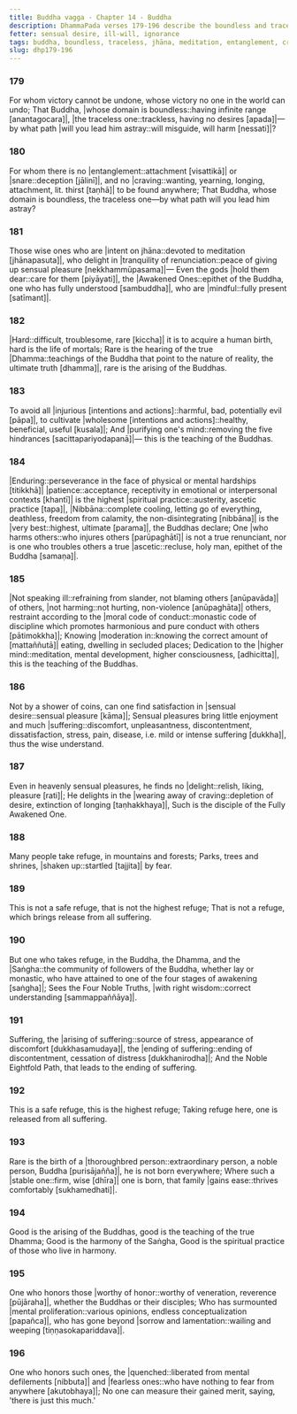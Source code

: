 ```yaml
---
title: Buddha vagga - Chapter 14 - Buddha
description: DhammaPada verses 179-196 describe the boundless and traceless nature of the Buddha, the teachings of all the Buddhas, rarity of a human birth, rarity of the arising of a Buddha, what is a safe refuge that leads to release from suffering, and the merit gained by ones who honor the Buddhas or their disciples.
fetter: sensual desire, ill-will, ignorance
tags: buddha, boundless, traceless, jhāna, meditation, entanglement, craving, jhāna, renunciation, tranquility, peace, sensual desire, human birth, mortal, dhamma, injury, harm, wholesome, purification, hindrances, endurance, patience, Nibbāna, ascetic, slander, restraint, moderation, seclusion, higher mind, sensual pleasure, delight, refuge, buddha, saṅgha, community, four noble truths, noble eightfold path, suffering, cessation, ending, mental proliferation, defilements, merit, spiritual practice, harmony
slug: dhp179-196
---
```


### 179

For whom victory cannot be undone,
whose victory no one in the world can undo;
That Buddha, \|whose domain is boundless::having infinite range [anantagocara]|,
\|the traceless one::trackless, having no desires [apada]|—by what path \|will you lead him astray::will misguide, will harm [nessati]|?

### 180

For whom there is no |entanglement::attachment [visattikā]| or |snare::deception [jālinī]|,
and no |craving::wanting, yearning, longing, attachment, lit. thirst [taṇhā]| to be found anywhere;
That Buddha, whose domain is boundless,
the traceless one—by what path will you lead him astray?

### 181

Those wise ones who are \|intent on jhāna::devoted to meditation [jhānapasuta]|,
who delight in \|tranquility of renunciation::peace of giving up sensual pleasure [nekkhammūpasama]|—
Even the gods \|hold them dear::care for them [piyāyati]|,
the \|Awakened Ones::epithet of the Buddha, one who has fully understood [sambuddha]|, who are |mindful::fully present [satīmant]|.

### 182

|Hard::difficult, troublesome, rare [kiccha]| it is to acquire a human birth,
hard is the life of mortals;
Rare is the hearing of the true |Dhamma::teachings of the Buddha that point to the nature of reality, the ultimate truth [dhamma]|,
rare is the arising of the Buddhas.

### 183

To avoid all \|injurious [intentions and actions]::harmful, bad, potentially evil [pāpa]|,
to cultivate \|wholesome [intentions and actions]::healthy, beneficial, useful [kusala]|;
And \|purifying one's mind::removing the five hindrances [sacittapariyodapanā]|—
this is the teaching of the Buddhas.

### 184

|Enduring::perseverance in the face of physical or mental hardships [titikkhā]| |patience::acceptance, receptivity in emotional or interpersonal contexts [khantī]| is the highest \|spiritual practice::austerity, ascetic practice [tapa]|,
|Nibbāna::complete cooling, letting go of everything, deathless, freedom from calamity, the non-disintegrating [nibbāna]| is the \|very best::highest, ultimate [parama]|, the Buddhas declare;
One \|who harms others::who injures others [parūpaghātī]| is not a true renunciant,
nor is one who troubles others a true |ascetic::recluse, holy man, epithet of the Buddha [samaṇa]|.

### 185

\|Not speaking ill::refraining from slander, not blaming others [anūpavāda]| of others, \|not harming::not hurting, non-violence [anūpaghāta]| others,
restraint according to the \|moral code of conduct::monastic code of discipline which promotes harmonious and pure conduct with others [pātimokkha]|;
Knowing \|moderation in::knowing the correct amount of [mattaññutā]| eating,
dwelling in secluded places;
Dedication to the \|higher mind::meditation, mental development, higher consciousness, [adhicitta]|,
this is the teaching of the Buddhas.

### 186

Not by a shower of coins,
can one find satisfaction in \|sensual desire::sensual pleasure [kāma]|;
Sensual pleasures bring little enjoyment and much |suffering::discomfort, unpleasantness, discontentment, dissatisfaction, stress, pain, disease, i.e. mild or intense suffering [dukkha]|,
thus the wise understand.

### 187

Even in heavenly sensual pleasures,
he finds no |delight::relish, liking, pleasure [rati]|;
He delights in the \|wearing away of craving::depletion of desire, extinction of longing [taṇhakkhaya]|,
Such is the disciple of the Fully Awakened One.

### 188

Many people take refuge,
in mountains and forests;
Parks, trees and shrines,
\|shaken up::startled [tajjita]| by fear.

### 189

This is not a safe refuge,
that is not the highest refuge;
That is not a refuge,
which brings release from all suffering.

### 190

But one who takes refuge,
in the Buddha, the Dhamma, and the |Saṅgha::the community of followers of the Buddha, whether lay or monastic, who have attained to one of the four stages of awakening [saṅgha]|;
Sees the Four Noble Truths,
\|with right wisdom::correct understanding [sammappaññāya]|.

### 191

Suffering, the \|arising of suffering::source of stress, appearance of discomfort [dukkhasamudaya]|,
the \|ending of suffering::ending of discontentment, cessation of distress [dukkhanirodha]|;
And the Noble Eightfold Path,
that leads to the ending of suffering.

### 192

This is a safe refuge,
this is the highest refuge;
Taking refuge here,
one is released from all suffering.

### 193

Rare is the birth of a \|thoroughbred person::extraordinary person, a noble person, Buddha [purisājañña]|,
he is not born everywhere;
Where such a \|stable one::firm, wise [dhīra]| one is born,
that family \|gains ease::thrives comfortably [sukhamedhati]|.

### 194

Good is the arising of the Buddhas,
good is the teaching of the true Dhamma;
Good is the harmony of the Saṅgha,
Good is the spiritual practice of those who live in harmony.

### 195

One who honors those \|worthy of honor::worthy of veneration, reverence [pūjāraha]|,
whether the Buddhas or their disciples;
Who has surmounted \|mental proliferation::various opinions, endless conceptualization [papañca]|,
who has gone beyond \|sorrow and lamentation::wailing and weeping [tiṇṇasokapariddava]|.

### 196

One who honors such ones,
the |quenched::liberated from mental defilements [nibbuta]| and \|fearless ones::who have nothing to fear from anywhere [akutobhaya]|;
No one can measure their gained merit,
saying, 'there is just this much.'